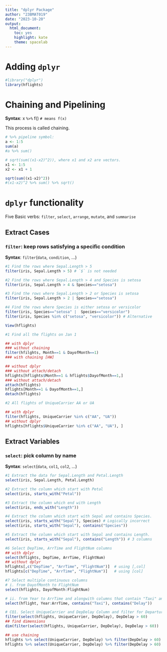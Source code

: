 ```yaml
---
title: "dplyr Package"
author: "23BMAT019"
date: "2023-10-20"
output: 
  html_document: 
    toc: yes
    highlight: kate
    theme: spacelab
---
```

# Adding `dplyr`
```r
#library("dplyr")
library(hflights)
```

# Chaining and Pipelining
**Syntax**: x `%>%` f() `# means f(x)`

This process is called chaining. 

```r
# %>% pipeline symbol: 
a <- 1:5
sum(a)
#a %>% sum()

# sqrt(sum((x1-x2)^2)), where x1 and x2 are vectors.
x1 <- 1:5
x2 <- x1 + 1

sqrt(sum((x1-x2)^2))
#(x1-x2)^2 %>% sum() %>% sqrt()
```

# `dplyr` functionality

Five Basic verbs: `filter`, `select`, `arrange`, `mutate`, and `summarise`

## Extract Cases

### `filter`: keep rows satisfying a specific condition
**Syntax**: `filter`(`data`, `condition`, ...)

```r
#1 Find the rows where Sepal.Length > 5
filter(iris, Sepal.Length > 5) # `$` is not needed

#2 Find the rows where Sepal.Length > 4 and Species is setosa
filter(iris, Sepal.Length > 4 & Species=="setosa")

#3 Find the rows where Sepal.Length > 2 or Species is setosa
filter(iris, Sepal.Length > 2 | Species=="setosa")

#4 Find the rows where Species is either setosa or versicolor
filter(iris, Species=="setosa" |  Species=="versicolor")
filter(iris, Species %in% c("setosa", "versicolor")) # Alternative
```

```r
View(hflights)

#1 Find all the flights on Jan 1

## with dplyr
### without chaining
filter(hfilghts, Month==1 & DayofMonth==1)
### with chaining [HW]

## without dplyr
### without attach/detach
hflights[hflights$Month==1 & hflights$DayofMonth==1,]
### without attach/detach
attach(hflights)
hflights[Month==1 & DayofMonth==1,]
detach(hflights)

#2 All flights of UniqueCarrier AA or UA

## with dplyr
filter(hflights, UniqueCarrier %in% c("AA", "UA"))
## without dplyr
hflights[hflights$UniqueCarrier %in% c("AA", "UA"), ]
```

## Extract Variables

### `select`: pick column by name
**Syntax**: `select`(`data`, `col1`, `col2`, ...)

```r
#1 Extract the data for Sepal.Length and Petal.Length
select(iris, Sepal.Length, Petal.Length)

#2 Extract the column which start with Petal
select(iris, starts_with("Petal"))

#3 Extract the column which end with Length
select(iris, ends_with("Length"))

#4 Extract the column which start with Sepal and contains Species.
select(iris, starts_with("Sepal"), Species) # Logically incorrect
select(iris, starts_with("Sepal"), contains("Species"))

#5 Extract the column which start with Sepal and contains Length.
select(iris, starts_with("Sepal"), contains("Length")) # 3 columns

#6 Select DepTime, ArrTime and FlightNum columns
## with dplyr
select(hflights, DepTime, ArrTime, FlightNum)
## without dplyr
hflights[,c("DepTime", "ArrTime", "FlightNum")]  # using [,col]
hflights[c("DepTime", "ArrTime", "FlightNum")]   # using [col]

#7 Select multiple continuous columns
# i. from DayofMonth to FlightNum
select(hflights, DayofMonth:FlightNum)

# ii. from Year to ArrTime and alongwith columns that contain "Taxi" and "Delay"
select(hflight, Year:ArrTime, contains("Taxi"), contains("Delay"))
```

```r
# CQ1. Select UniqueCarrier and DepDelay Column and filter for Departure delays over 60 minutes
filter(select(hflights, UniqueCarrier, DepDelay), DepDelay > 60)
## find dimensions
dim(filter(select(hflights, UniqueCarrier, DepDelay), DepDelay > 60))

## use chaining
hflights %>% select(UniqueCarrier, DepDelay) %>% filter(DepDelay > 60)
hflights %>% select(UniqueCarrier, DepDelay) %>% filter(DepDelay > 60) %>% dim()
```


